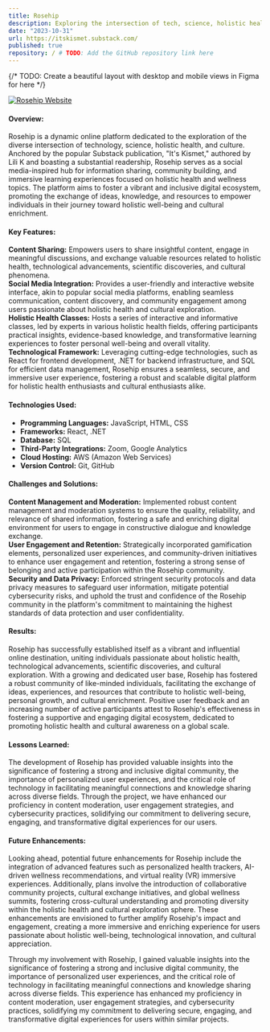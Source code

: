 ```yaml
---
title: Rosehip
description: Exploring the intersection of tech, science, holistic health, and culture. Click to read It's Kismet, by Lili K, a Substack publication with thousands of subscribers.
date: "2023-10-31"
url: https://itskismet.substack.com/
published: true
repository: / # TODO: Add the GitHub repository link here
---
```


{/* TODO: Create a beautiful layout with desktop and mobile views in Figma for here */}

[![Rosehip Website](/rosehip-website.png)](https://www.rosehip.com)

#### Overview:

Rosehip is a dynamic online platform dedicated to the exploration of the diverse intersection of technology, science, holistic health, and culture. Anchored by the popular Substack publication, "It's Kismet," authored by Lili K and boasting a substantial readership, Rosehip serves as a social media-inspired hub for information sharing, community building, and immersive learning experiences focused on holistic health and wellness topics. The platform aims to foster a vibrant and inclusive digital ecosystem, promoting the exchange of ideas, knowledge, and resources to empower individuals in their journey toward holistic well-being and cultural enrichment.

#### Key Features:

**Content Sharing:** Empowers users to share insightful content, engage in meaningful discussions, and exchange valuable resources related to holistic health, technological advancements, scientific discoveries, and cultural phenomena.\
**Social Media Integration:** Provides a user-friendly and interactive website interface, akin to popular social media platforms, enabling seamless communication, content discovery, and community engagement among users passionate about holistic health and cultural exploration.\
**Holistic Health Classes:** Hosts a series of interactive and informative classes, led by experts in various holistic health fields, offering participants practical insights, evidence-based knowledge, and transformative learning experiences to foster personal well-being and overall vitality.\
**Technological Framework:** Leveraging cutting-edge technologies, such as React for frontend development, .NET for backend infrastructure, and SQL for efficient data management, Rosehip ensures a seamless, secure, and immersive user experience, fostering a robust and scalable digital platform for holistic health enthusiasts and cultural enthusiasts alike.

#### Technologies Used:

- **Programming Languages:** JavaScript, HTML, CSS
- **Frameworks:** React, .NET
- **Database:** SQL
- **Third-Party Integrations:** Zoom, Google Analytics
- **Cloud Hosting:** AWS (Amazon Web Services)
- **Version Control:** Git, GitHub

#### Challenges and Solutions:

**Content Management and Moderation:** Implemented robust content management and moderation systems to ensure the quality, reliability, and relevance of shared information, fostering a safe and enriching digital environment for users to engage in constructive dialogue and knowledge exchange.\
**User Engagement and Retention:** Strategically incorporated gamification elements, personalized user experiences, and community-driven initiatives to enhance user engagement and retention, fostering a strong sense of belonging and active participation within the Rosehip community.\
**Security and Data Privacy:** Enforced stringent security protocols and data privacy measures to safeguard user information, mitigate potential cybersecurity risks, and uphold the trust and confidence of the Rosehip community in the platform's commitment to maintaining the highest standards of data protection and user confidentiality.

#### Results:

Rosehip has successfully established itself as a vibrant and influential online destination, uniting individuals passionate about holistic health, technological advancements, scientific discoveries, and cultural exploration. With a growing and dedicated user base, Rosehip has fostered a robust community of like-minded individuals, facilitating the exchange of ideas, experiences, and resources that contribute to holistic well-being, personal growth, and cultural enrichment. Positive user feedback and an increasing number of active participants attest to Rosehip's effectiveness in fostering a supportive and engaging digital ecosystem, dedicated to promoting holistic health and cultural awareness on a global scale.

#### Lessons Learned:

The development of Rosehip has provided valuable insights into the significance of fostering a strong and inclusive digital community, the importance of personalized user experiences, and the critical role of technology in facilitating meaningful connections and knowledge sharing across diverse fields. Through the project, we have enhanced our proficiency in content moderation, user engagement strategies, and cybersecurity practices, solidifying our commitment to delivering secure, engaging, and transformative digital experiences for our users.

#### Future Enhancements:

Looking ahead, potential future enhancements for Rosehip include the integration of advanced features such as personalized health trackers, AI-driven wellness recommendations, and virtual reality (VR) immersive experiences. Additionally, plans involve the introduction of collaborative community projects, cultural exchange initiatives, and global wellness summits, fostering cross-cultural understanding and promoting diversity within the holistic health and cultural exploration sphere. These enhancements are envisioned to further amplify Rosehip's impact and engagement, creating a more immersive and enriching experience for users passionate about holistic well-being, technological innovation, and cultural appreciation.

Through my involvement with Rosehip, I gained valuable insights into the significance of fostering a strong and inclusive digital community, the importance of personalized user experiences, and the critical role of technology in facilitating meaningful connections and knowledge sharing across diverse fields. This experience has enhanced my proficiency in content moderation, user engagement strategies, and cybersecurity practices, solidifying my commitment to delivering secure, engaging, and transformative digital experiences for users within similar projects.
